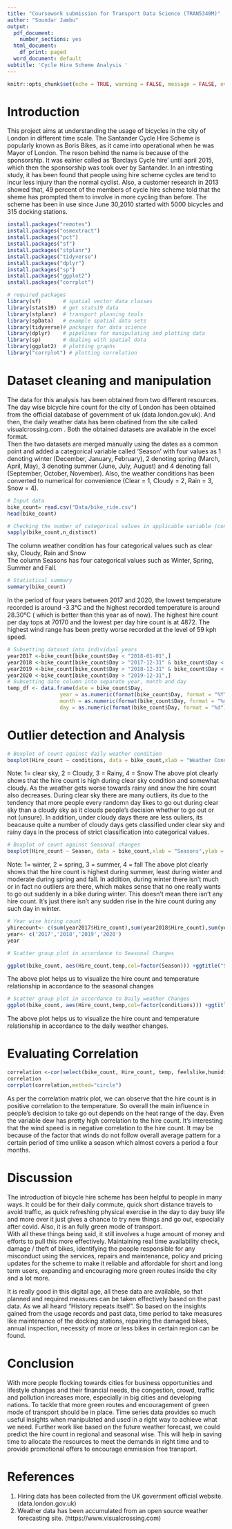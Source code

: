 ---
title: "Coursework submission for Transport Data Science (TRAN5340M)"
author: "Soundar Jambu"
output:
  pdf_document:
    number_sections: yes
  html_document:
    df_print: paged
  word_document: default
subtitle: 'Cycle Hire Scheme Analysis '
---  

```{r setup, include=FALSE}
knitr::opts_chunk$set(echo = TRUE, warning = FALSE, message = FALSE, eval = TRUE)
```
  

# Introduction
This project aims at understanding the usage of bicycles in the city of London in different time scale. The Santander Cycle Hire Scheme is popularly known as Boris Bikes, as it came into operational when he was Mayor of London. The reson behind the name is because of the sponsorship. It was ealrier called as 'Barclays Cycle hire' until april 2015, which then the sponsorship was took over by Santander. In an intresting study, it has been found that people using hire scheme cycles are tend to incur less injury than the normal cyclist. Also, a customer research in 2013 showed that, 49 percent of the members of cycle hire scheme told that the sheme has prompted them to involve in more cycling than before. The scheme has been in use since June 30,2010 started with 5000 bicycles and 315 docking stations.

```{r, message=FALSE, eval=FALSE}
install.packages("remotes")
install.packages("osmextract")
install.packages("pct")
install.packages("sf")
install.packages("stplanr")
install.packages("tidyverse")
install.packages("dplyr")
install.packages("sp")
install.packages("ggplot2")
install.packages("corrplot")
```

```{r, message=FALSE}
# required packages
library(sf)       # spatial vector data classes
library(stats19)  # get stats19 data
library(stplanr)  # transport planning tools
library(spData)   # example spatial data sets
library(tidyverse)# packages for data science
library(dplyr)    # pipelines for manipulating and plotting data
library(sp)       # dealing with spatial data
library(ggplot2)  # plotting graphs                                 
library("corrplot") # plotting correlation

```

# Dataset cleaning and manipulation
The data for this analysis has been obtained from two different resources. The day wise bicycle hire count for the city of London has been obtained from the official database of government of uk (data.london.gov.uk). And then, the daily weather data has been obatined from the site called visualcrossing.com . Both the obtained datasets are available in the excel format.\
Then the two datasets are merged manually using the dates as a common point and added a categorical variable called 'Season' with four values as 1 denoting winter (December, January, February), 2 denoting spring (March, April, May), 3 denoting summer (June, July, August) and 4 denoting fall (September, October, November). Also, the weather conditions has been converted to numerical for convenience (Clear = 1, Cloudy = 2, Rain = 3, Snow = 4).

```{r,echo=FALSE}
# Input data
bike_count= read.csv("Data/bike_ride.csv")
head(bike_count)
```



```{r eval=FALSE}
# Checking the number of categorical values in applicable variable (conditions and Season)
sapply(bike_count,n_distinct)
```
The column weather condition has four categorical values such as clear sky, Cloudy, Rain and Snow\
The column Seasons has four categorical values such as Winter, Spring, Summer and Fall.
```{r}
# Statistical summary
summary(bike_count)
```
In the period of four years between 2017 and 2020, the lowest temperature recorded is around -3.3°C and the highest recorded temperature is around 28.30°C ( which is better than this year as of now). The highest hire count per day tops at 70170 and the lowest per day hire count is at 4872. The highest wind range has been pretty worse recorded at the level of 59 kph speed.
```{r}
# Subsetting dataset into individual years 
year2017 <-bike_count[bike_count$Day < "2018-01-01",]
year2018 <-bike_count[bike_count$Day > "2017-12-31" & bike_count$Day < "2019-01-01",]
year2019 <-bike_count[bike_count$Day > "2018-12-31" & bike_count$Day < "2020-01-01",]
year2020 <-bike_count[bike_count$Day > "2019-12-31",]
# Subsetting date column into separate year, month and day
temp_df <- data.frame(date = bike_count$Day,
                 year = as.numeric(format(bike_count$Day, format = "%Y")),
                 month = as.numeric(format(bike_count$Day, format = "%m")),
                 day = as.numeric(format(bike_count$Day, format = "%d")))
```

# Outlier detection and Analysis
```{r}
# Boxplot of count against daily weather condition
boxplot(Hire_count ~ conditions, data = bike_count,xlab = "Weather Conditions",ylab = "Count of bike hiring",names = c("Clear", "Cloudy", "Rainy", "Snow"), col = c("#999999", "#E69F00", "#56B4E9", "#CC0066"),main = "Plot of Count by Weather conditions")
```
Note: 1= clear sky, 2 = Cloudy, 3 = Rainy, 4 = Snow
The above plot clearly shows that the hire count is high during clear sky condition and somewhat cloudy. As the weather gets worse towards rainy and snow the hire count also decreases. During clear sky there are many outliers, its due to the tendency that more people every randomn day likes to go out during clear sky than a cloudy sky as it clouds people's decision whether to go out or not (unsure). In addition, under cloudy days there are less ouliers, its beacause quite a number of cloudy days gets classified under clear sky and rainy days in the process of strict classification into categorical values.
```{r}
# Boxplot of count against Seasonal changes
boxplot(Hire_count ~ Season, data = bike_count,xlab = "Seasons",ylab = "Count of bike hiring",names = c("Winter", "Spring", "Summer", "Fall"), col = c("#999999", "#E69F00", "#56B4E9", "#CC0066"),main = "Plot of Count by Seasonal changes")
```
Note: 1= winter, 2 = spring, 3 = summer, 4 = fall
The above plot clearly shows that the hire count is highest during summer, least during winter and moderate during spring and fall. In addition, during winter there isn't much or in fact no outliers are there, which makes sense that no one really wants to go out suddenly in a bike during winter. This doesn't mean there isn't any hire count. It's just there isn't any sudden rise in the hire count during any such day in winter. 

```{r}
# Year wise hiring count
yhirecount<- c(sum(year2017$Hire_count),sum(year2018$Hire_count),sum(year2019$Hire_count),sum(year2020$Hire_count))
year<- c('2017','2018','2019','2020')
year
```

```{r}
# Scatter group plot in accordance to Seasonal Changes

ggplot(bike_count, aes(Hire_count,temp,col=factor(Season))) +ggtitle("Scatter plot of Count by tempearture ") +xlab("Hire Count") + ylab("Temeprature Change") + labs(color='Seasons') +geom_point()
```
The above plot helps us to visualize the hire count and temperature relationship in accordance to the seasonal changes
```{r}
# Scatter group plot in accordance to Daily weather Changes
ggplot(bike_count, aes(Hire_count,temp,col=factor(conditions))) +ggtitle("Scatter plot of Count by tempearture ") +xlab("Hire Count") + ylab("Temeprature Change") + labs(color='Weather') +geom_point()

```
The above plot helps us to visualize the hire count and temperature relationship in accordance to the daily weather changes.

# Evaluating Correlation
  
```{r}
correlation <-cor(select(bike_count, Hire_count, temp, feelslike,humidity,precip,dew,windspeed))
correlation
corrplot(correlation,method="circle")
```
As per the correlation matrix plot, we can observe that the hire count is in positive correlation to the temperature. So overall the main influence in people's decision to take go out depends on the heat range of the day. Even the variable dew has pretty high correlation to the hire count. It's interesting that the wind speed is in negative correlation to the hire count. It may be because of the factor that winds do not follow overall average pattern for a certain period of time unlike a season which almost covers a period a four months.

# Discussion 
The introduction of bicycle hire scheme has been helpful to people in many ways. It could be for their daily commute, quick short distance travels to avoid traffic, as quick refreshing physical exercise in the day to day busy life and more over it just gives a chance to try new things and go out, especially after covid. Also, it is an fully green mode of transport.\
With all these things being said, it still involves a huge amount of money and efforts to pull this more effectively. Maintaining real time availability check, damage / theft of bikes, identifying the people responsible for any misconduct using the services, repairs and maintenance, policy and pricing updates for the scheme to make it reliable and affordable for short and long term users, expanding and encouraging more green routes inside the city and a lot more.\

It is really good in this digital age, all these data are available, so that planned and required measures can be taken effectively based on the past data. As we all heard "History repeats itself". So based on the insights gained from the usage records and past data, time period to take measures like maintenance of the docking stations, repairing the damaged bikes, annual inspection, necessity of more or less bikes in certain region can be found.

# Conclusion
With more people flocking towards cities for business opportunities and lifestyle changes and their financial needs, the congestion, crowd, traffic and pollution increases more, especially in big cities and developing nations. To tackle that more green routes and encouragement of green mode of transport should be in place. Time series data provides so much useful insights when manipulated and used in a right way to achieve what we need. Further work like based on the future weather forecast, we could predict the hire count in regional and seasonal wise. This will help in saving time to allocate the resources to meet the demands in right time and to provide promotional offers to encourage emmission free transport.

# References
1. Hiring data has been collected from the UK government official website.
(data.london.gov.uk)
2. Weather data has been accumulated from an open source weather forecasting site.
(https://www.visualcrossing.com)

